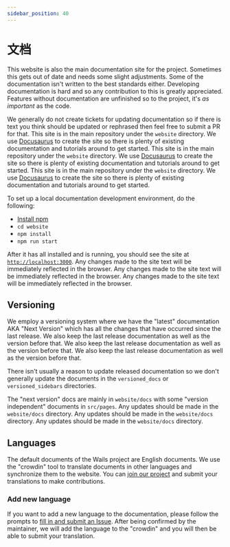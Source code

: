 ```yaml
---
sidebar_position: 40
---
```


# 文档

This website is also the main documentation site for the project. Sometimes this gets out of date and needs some slight adjustments. Some of the documentation isn't written to the best standards either. Developing documentation is hard and so any contribution to this is greatly appreciated. Features without documentation are unfinished so to the project, it's _as important_ as the code.

We generally do not create tickets for updating documentation so if there is text you think should be updated or rephrased then feel free to submit a PR for that. This site is in the main repository under the `website` directory. We use [Docusaurus](https://docusaurus.io/) to create the site so there is plenty of existing documentation and tutorials around to get started. This site is in the main repository under the `website` directory. We use [Docusaurus](https://docusaurus.io/) to create the site so there is plenty of existing documentation and tutorials around to get started. This site is in the main repository under the `website` directory. We use [Docusaurus](https://docusaurus.io/) to create the site so there is plenty of existing documentation and tutorials around to get started.

To set up a local documentation development environment, do the following:

- [Install npm](https://docs.npmjs.com/cli/v8/configuring-npm/install)
- `cd website`
- `npm install`
- `npm run start`

After it has all installed and is running, you should see the site at [`http://localhost:3000`](http://localhost:3000). Any changes made to the site text will be immediately reflected in the browser. Any changes made to the site text will be immediately reflected in the browser. Any changes made to the site text will be immediately reflected in the browser.

## Versioning

We employ a versioning system where we have the "latest" documentation AKA "Next Version" which has all the changes that have occurred since the last release. We also keep the last release documentation as well as the version before that. We also keep the last release documentation as well as the version before that. We also keep the last release documentation as well as the version before that.

There isn't usually a reason to update released documentation so we don't generally update the documents in the `versioned_docs` or `versioned_sidebars` directories.

The "next version" docs are mainly in `website/docs` with some "version independent" documents in `src/pages`. Any updates should be made in the `website/docs` directory. Any updates should be made in the `website/docs` directory. Any updates should be made in the `website/docs` directory.

## Languages

The default documents of the Wails project are English documents. We use the "crowdin" tool to translate documents in other languages and synchronize them to the website. You can [join our project](https://crowdin.com/project/wails) and submit your translations to make contributions.

### Add new language

If you want to add a new language to the documentation, please follow the prompts to [fill in and submit an Issue](https://github.com/AlpineAIO/wails/issues/new?assignees=&labels=documentation&template=documentation.yml). After being confirmed by the maintainer, we will add the language to the "crowdin" and you will then be able to submit your translation.
